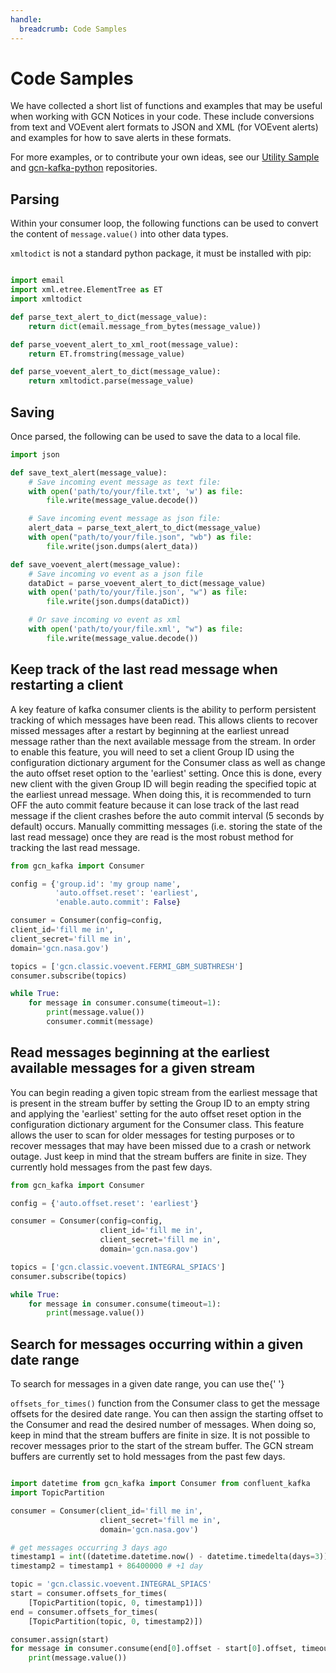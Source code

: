 ```yaml
---
handle:
  breadcrumb: Code Samples
---
```



# Code Samples

We have collected a short list of functions and examples that may be useful
when working with GCN Notices in your code. These include conversions from
text and VOEvent alert formats to JSON and XML (for VOEvent alerts) and
examples for how to save alerts in these formats.

For more examples, or to contribute your own ideas, see our [Utility Sample](https://github.com/nasa-gcn/utility-samples) and [gcn-kafka-python](https://github.com/nasa-gcn/gcn-kafka-python) repositories.

## Parsing

Within your consumer loop, the following functions can be used to convert the
content of <code>message.value()</code> into other data types.

<code>xmltodict</code> is not a standard python package, it must be installed with
pip:

<Highlight language="sh" code="pip install xmltodict" />

```python

import email
import xml.etree.ElementTree as ET
import xmltodict

def parse_text_alert_to_dict(message_value):
    return dict(email.message_from_bytes(message_value))

def parse_voevent_alert_to_xml_root(message_value):
    return ET.fromstring(message_value)

def parse_voevent_alert_to_dict(message_value):
    return xmltodict.parse(message_value)

```

## Saving

Once parsed, the following can be used to save the data to a local file.

```python
import json

def save_text_alert(message_value):
    # Save incoming event message as text file:
    with open('path/to/your/file.txt', 'w') as file:
        file.write(message_value.decode())

    # Save incoming event message as json file:
    alert_data = parse_text_alert_to_dict(message_value)
    with open("path/to/your/file.json", "wb") as file:
        file.write(json.dumps(alert_data))

def save_voevent_alert(message_value):
    # Save incoming vo event as a json file
    dataDict = parse_voevent_alert_to_dict(message_value)
    with open('path/to/your/file.json', "w") as file:
        file.write(json.dumps(dataDict))

    # Or save incoming vo event as xml
    with open('path/to/your/file.xml', "w") as file:
        file.write(message_value.decode())
```

## Keep track of the last read message when restarting a client

A key feature of kafka consumer clients is the ability to perform persistent
tracking of which messages have been read. This allows clients to recover
missed messages after a restart by beginning at the earliest unread message
rather than the next available message from the stream. In order to enable
this feature, you will need to set a client Group ID using the configuration
dictionary argument for the Consumer class as well as change the auto offset
reset option to the 'earliest' setting. Once this is done, every new client
with the given Group ID will begin reading the specified topic at the earliest
unread message. When doing this, it is recommended to turn OFF the auto commit
feature because it can lose track of the last read message if the client
crashes before the auto commit interval (5 seconds by default) occurs.
Manually committing messages (i.e. storing the state of the last read message)
once they are read is the most robust method for tracking the last read
message.

```python
from gcn_kafka import Consumer

config = {'group.id': 'my group name',
          'auto.offset.reset': 'earliest',
          'enable.auto.commit': False}

consumer = Consumer(config=config,
client_id='fill me in',
client_secret='fill me in',
domain='gcn.nasa.gov')

topics = ['gcn.classic.voevent.FERMI_GBM_SUBTHRESH']
consumer.subscribe(topics)

while True:
    for message in consumer.consume(timeout=1):
        print(message.value())
        consumer.commit(message)
```

## Read messages beginning at the earliest available messages for a given stream

You can begin reading a given topic stream from the earliest message that is
present in the stream buffer by setting the Group ID to an empty string and
applying the 'earliest' setting for the auto offset reset option in the
configuration dictionary argument for the Consumer class. This feature allows
the user to scan for older messages for testing purposes or to recover
messages that may have been missed due to a crash or network outage. Just keep
in mind that the stream buffers are finite in size. They currently hold
messages from the past few days.

```python
from gcn_kafka import Consumer

config = {'auto.offset.reset': 'earliest'}

consumer = Consumer(config=config,
                    client_id='fill me in',
                    client_secret='fill me in',
                    domain='gcn.nasa.gov')

topics = ['gcn.classic.voevent.INTEGRAL_SPIACS']
consumer.subscribe(topics)

while True:
    for message in consumer.consume(timeout=1):
        print(message.value())

```

## Search for messages occurring within a given date range

To search for messages in a given date range, you can use the{' '}

<code>offsets_for_times()</code> function from the Consumer class to get the message
offsets for the desired date range. You can then assign the starting offset to the
Consumer and read the desired number of messages. When doing so, keep in mind that
the stream buffers are finite in size. It is not possible to recover messages prior
to the start of the stream buffer. The GCN stream buffers are currently set to hold
messages from the past few days.

```python

import datetime from gcn_kafka import Consumer from confluent_kafka
import TopicPartition

consumer = Consumer(client_id='fill me in',
                    client_secret='fill me in',
                    domain='gcn.nasa.gov')

# get messages occurring 3 days ago
timestamp1 = int((datetime.datetime.now() - datetime.timedelta(days=3)).timestamp() * 1000)
timestamp2 = timestamp1 + 86400000 # +1 day

topic = 'gcn.classic.voevent.INTEGRAL_SPIACS'
start = consumer.offsets_for_times(
    [TopicPartition(topic, 0, timestamp1)])
end = consumer.offsets_for_times(
    [TopicPartition(topic, 0, timestamp2)])

consumer.assign(start)
for message in consumer.consume(end[0].offset - start[0].offset, timeout=1):
    print(message.value())

```
